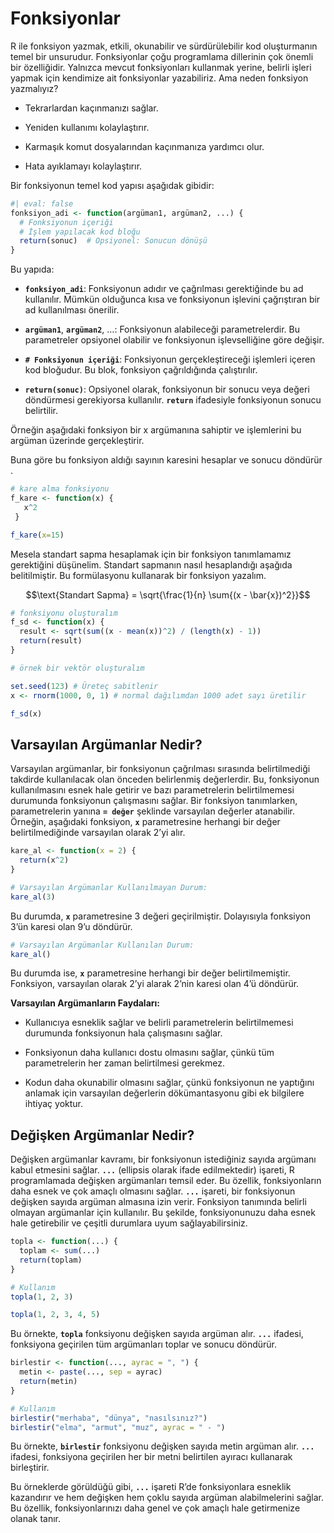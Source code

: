 # Fonksiyonlar

R ile fonksiyon yazmak, etkili, okunabilir ve sürdürülebilir kod oluşturmanın temel bir unsurudur. Fonksiyonlar çoğu programlama dillerinin çok önemli bir özelliğidir. Yalnızca mevcut fonksiyonları kullanmak yerine, belirli işleri yapmak için kendimize ait fonksiyonlar yazabiliriz. Ama neden fonksiyon yazmalıyız?

-   Tekrarlardan kaçınmanızı sağlar.

-   Yeniden kullanımı kolaylaştırır.

-   Karmaşık komut dosyalarından kaçınmanıza yardımcı olur.

-   Hata ayıklamayı kolaylaştırır.

Bir fonksiyonun temel kod yapısı aşağıdak gibidir:

```r
#| eval: false
fonksiyon_adi <- function(argüman1, argüman2, ...) {
  # Fonksiyonun içeriği
  # İşlem yapılacak kod bloğu
  return(sonuc)  # Opsiyonel: Sonucun dönüşü
}

```

Bu yapıda:

-   **`fonksiyon_adi`**: Fonksiyonun adıdır ve çağrılması gerektiğinde bu ad kullanılır. Mümkün olduğunca kısa ve fonksiyonun işlevini çağrıştıran bir ad kullanılması önerilir.

-   **`argüman1`**, **`argüman2`**, ...: Fonksiyonun alabileceği parametrelerdir. Bu parametreler opsiyonel olabilir ve fonksiyonun işlevselliğine göre değişir.

-   **`# Fonksiyonun içeriği`**: Fonksiyonun gerçekleştireceği işlemleri içeren kod bloğudur. Bu blok, fonksiyon çağrıldığında çalıştırılır.

-   **`return(sonuc)`**: Opsiyonel olarak, fonksiyonun bir sonucu veya değeri döndürmesi gerekiyorsa kullanılır. **`return`** ifadesiyle fonksiyonun sonucu belirtilir.

Örneğin aşağıdaki fonksiyon bir x argümanına sahiptir ve işlemlerini bu argüman üzerinde gerçekleştirir.

Buna göre bu fonksiyon aldığı sayının karesini hesaplar ve sonucu döndürür .

```r

# kare alma fonksiyonu
f_kare <- function(x) {
   x^2
 }

f_kare(x=15)

```

Mesela standart sapma hesaplamak için bir fonksiyon tanımlamamız gerektiğini düşünelim. Standart sapmanın nasıl hesaplandığı aşağıda belitilmiştir. Bu formülasyonu kullanarak bir fonksiyon yazalım.

$$\text{Standart Sapma} = \sqrt{\frac{1}{n} \sum{(x - \bar{x})^2}}$$

```r

# fonksiyonu oluşturalım
f_sd <- function(x) {
  result <- sqrt(sum((x - mean(x))^2) / (length(x) - 1))
  return(result)
}

# örnek bir vektör oluşturalım

set.seed(123) # Üreteç sabitlenir
x <- rnorm(1000, 0, 1) # normal dağılımdan 1000 adet sayı üretilir

f_sd(x)

```

## **Varsayılan Argümanlar Nedir?**

Varsayılan argümanlar, bir fonksiyonun çağrılması sırasında belirtilmediği takdirde kullanılacak olan önceden belirlenmiş değerlerdir. Bu, fonksiyonun kullanılmasını esnek hale getirir ve bazı parametrelerin belirtilmemesi durumunda fonksiyonun çalışmasını sağlar. Bir fonksiyon tanımlarken, parametrelerin yanına **`= değer`** şeklinde varsayılan değerler atanabilir. Örneğin, aşağıdaki fonksiyon, **`x`** parametresine herhangi bir değer belirtilmediğinde varsayılan olarak 2'yi alır.

```r

kare_al <- function(x = 2) {
  return(x^2)
}

# Varsayılan Argümanlar Kullanılmayan Durum:
kare_al(3)

```

Bu durumda, **`x`** parametresine 3 değeri geçirilmiştir. Dolayısıyla fonksiyon 3'ün karesi olan 9'u döndürür.

```r

# Varsayılan Argümanlar Kullanılan Durum:
kare_al()

```

Bu durumda ise, **`x`** parametresine herhangi bir değer belirtilmemiştir. Fonksiyon, varsayılan olarak 2'yi alarak 2'nin karesi olan 4'ü döndürür.

**Varsayılan Argümanların Faydaları:**

-   Kullanıcıya esneklik sağlar ve belirli parametrelerin belirtilmemesi durumunda fonksiyonun hala çalışmasını sağlar.

-   Fonksiyonun daha kullanıcı dostu olmasını sağlar, çünkü tüm parametrelerin her zaman belirtilmesi gerekmez.

-   Kodun daha okunabilir olmasını sağlar, çünkü fonksiyonun ne yaptığını anlamak için varsayılan değerlerin dökümantasyonu gibi ek bilgilere ihtiyaç yoktur.

## Değişken Argümanlar Nedir?

Değişken argümanlar kavramı, bir fonksiyonun istediğiniz sayıda argümanı kabul etmesini sağlar. **`...`** (ellipsis olarak ifade edilmektedir) işareti, R programlamada değişken argümanları temsil eder. Bu özellik, fonksiyonların daha esnek ve çok amaçlı olmasını sağlar. **`...`** işareti, bir fonksiyonun değişken sayıda argüman almasına izin verir. Fonksiyon tanımında belirli olmayan argümanlar için kullanılır. Bu şekilde, fonksiyonunuzu daha esnek hale getirebilir ve çeşitli durumlara uyum sağlayabilirsiniz.

```r

topla <- function(...) {
  toplam <- sum(...)
  return(toplam)
}

# Kullanım
topla(1, 2, 3)

topla(1, 2, 3, 4, 5)


```

Bu örnekte, **`topla`** fonksiyonu değişken sayıda argüman alır. **`...`** ifadesi, fonksiyona geçirilen tüm argümanları toplar ve sonucu döndürür.

```r

birlestir <- function(..., ayrac = ", ") {
  metin <- paste(..., sep = ayrac)
  return(metin)
}

# Kullanım
birlestir("merhaba", "dünya", "nasılsınız?")  
birlestir("elma", "armut", "muz", ayrac = " - ")


```

Bu örnekte, **`birlestir`** fonksiyonu değişken sayıda metin argüman alır. **`...`** ifadesi, fonksiyona geçirilen her bir metni belirtilen ayıracı kullanarak birleştirir.

Bu örneklerde görüldüğü gibi, **`...`** işareti R'de fonksiyonlara esneklik kazandırır ve hem değişken hem çoklu sayıda argüman alabilmelerini sağlar. Bu özellik, fonksiyonlarınızı daha genel ve çok amaçlı hale getirmenize olanak tanır.
